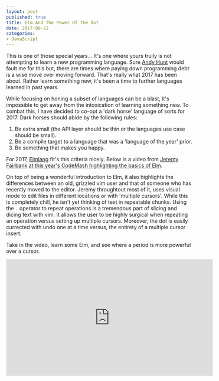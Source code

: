 ```yaml
---
layout: post
published: true
title: Elm And The Power Of The Dot
date: 2017-08-22
categories: 
- JavaScript
---
```


This is one of those special years... 
It's one where yours trully is not attempting to learn a new programming language. 
Sure [Andy Hunt][1] would fault me for this but, 
there are times where paying down programming debt is a wise move over moving forward. 
That's really what 2017 has been about. 
Rather learn something new, it's been a time to further languages learned in past years. 

While focusing on honing a subset of languages can be a blast, 
it's impossible to get away from the intoxication of learning something new. 
To combat this, I have decided to co-opt a 'dark horse' language of sorts for 2017. 
Dark horses should abide by the following rules:

1. Be extra small (the API layer should be thin or the languages use case should be small).
1. Be a compile target to a language that was a 'language of the year' prior.
1. Be something that makes you happy.

For 2017, [Elmlang][2] fit's this criteria nicely. 
Below is a video from
[Jeremy Fairbank][3] [at this year's CodeMash highlighting the basics of Elm][4].

On top of being a wonderful introduction to Elm,
it also highlights the differences between an old, grizzled vim user and that of someone who has recently moved to the editor. 
Jeremy throughtout most of it, uses visual mode to edit files in different locations or with 'multiple cursors'. 
While this is completely chill, he isn't yet thinking of text in repeatable chunks. 
Using the `.` operator to repeat operations is a tremendous part of slicing and dicing text with vim. 
It allows the user to be highly surgical when repeating an operation versus setting up multiple cursors. 
Moreover, the dot is easily currected with undo one at a time versus, the entirety of a multiple cursor insert.

Take in the video, learn some Elm, and see where a period is more powerful over a cursor. 

<iframe width="560" height="315" src="https://www.youtube.com/embed/EDp6UmaA9CM" frameborder="0" allowfullscreen></iframe>

[1]: https://twitter.com/PragmaticAndy
[2]: http://elm-lang.org
[3]: https://twitter.com/ElPapaPollo
[4]: https://www.youtube.com/watch?v=EDp6UmaA9CM

